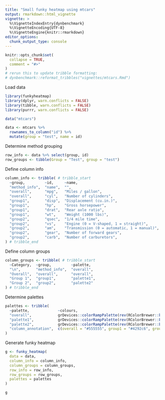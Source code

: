 ```yaml
---
title: "Small funky heatmap using mtcars"
output: rmarkdown::html_vignette
vignette: >
  %\VignetteIndexEntry{dynbenchmark}
  %\VignetteEncoding{UTF-8}
  %\VignetteEngine{knitr::rmarkdown}
editor_options: 
  chunk_output_type: console
---
```


```r
knitr::opts_chunk$set(
  collapse = TRUE,
  comment = "#>"
)
# rerun this to update tribble formatting:
# dynbenchmark::reformat_tribbles("vignettes/mtcars.Rmd")
```

Load data
```r
library(funkyheatmap)
library(dplyr, warn.conflicts = FALSE)
library(tibble, warn.conflicts = FALSE)
library(purrr, warn.conflicts = FALSE)

data("mtcars")

data <- mtcars %>% 
  rownames_to_column("id") %>% 
  mutate(group = "test", name = id)
```

Determine method grouping
```r
row_info <- data %>% select(group, id)
row_groups <- tibble(Group = "Test", group = "test")
```

Define column info
```r
column_info <- tribble( # tribble_start
  ~group,         ~id,     ~name,                                       ~geom,        ~palette,    ~options,
  "method_info",  "name",  "",                                          "text",       NA,          list(hjust = 0, width = 10),
  "overall",      "mpg",   "Miles / gallon",                            "bar",        "palette1",  list(width = 4, legend = FALSE),
  "overall",      "cyl",   "Number of cylinders",                       "bar",        "palette2",  list(width = 4, legend = FALSE),
  "group1",       "disp",  "Displacement (cu.in.)",                     "funkyrect",  "palette1",  lst(),
  "group1",       "hp",    "Gross horsepower",                          "funkyrect",  "palette1",  lst(),
  "group1",       "drat",  "Rear axle ratio",                           "funkyrect",  "palette1",  lst(),
  "group1",       "wt",    "Weight (1000 lbs)",                         "funkyrect",  "palette1",  lst(),
  "group2",       "qsec",  "1/4 mile time",                             "funkyrect",  "palette2",  lst(),
  "group2",       "vs",    "Engine (0 = V-shaped, 1 = straight)",       "funkyrect",  "palette2",  lst(),
  "group2",       "am",    "Transmission (0 = automatic, 1 = manual)",  "funkyrect",  "palette2",  lst(),
  "group2",       "gear",  "Number of forward gears",                   "funkyrect",  "palette2",  lst(),
  "group2",       "carb",  "Number of carburetors",                     "funkyrect",  "palette2",  lst()
) # tribble_end
```

Define column groups
```r
column_groups <- tribble( # tribble_start
  ~Category,  ~group,         ~palette,
  "\n",       "method_info",  "overall",
  "Overall",  "overall",      "overall",
  "Group 1",  "group1",       "palette1",
  "Group 2",  "group2",       "palette2"
) # tribble_end
```

Determine palettes
```r
palettes <- tribble(
  ~palette,             ~colours,
  "overall",            grDevices::colorRampPalette(rev(RColorBrewer::brewer.pal(9, "Greys")[-1]))(101),
  "palette1",           grDevices::colorRampPalette(rev(RColorBrewer::brewer.pal(9, "Blues") %>% c("#011636")))(101),
  "palette2",           grDevices::colorRampPalette(rev(RColorBrewer::brewer.pal(9, "Reds")[-8:-9]))(101),
  "column_annotation",  c(overall = "#555555", group1 = "#4292c6", group2 = "#f6483a")
)
```

Generate funky heatmap
```r
g <- funky_heatmap(
  data = data,
  column_info = column_info,
  column_groups = column_groups,
  row_info = row_info,
  row_groups = row_groups,
  palettes = palettes
)

g
```

